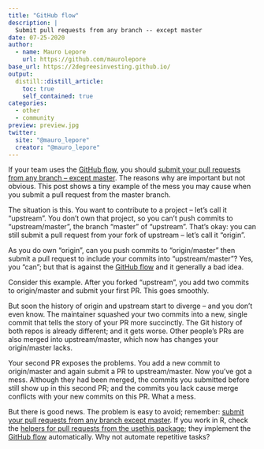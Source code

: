 ```yaml
---
title: "GitHub flow"
description: |
  Submit pull requests from any branch -- except master
date: 07-25-2020
author:
  - name: Mauro Lepore
    url: https://github.com/maurolepore
base_url: https://2degreesinvesting.github.io/
output: 
  distill::distill_article:
    toc: true
    self_contained: true
categories:
  - other
  - community
preview: preview.jpg
twitter:
  site: "@mauro_lepore"
  creator: "@mauro_lepore"
---
```


If your team uses the [GitHub flow](https://guides.github.com/introduction/flow/), you should [submit your pull requests from any branch -- except master](https://blog.jasonmeridth.com/posts/do-not-issue-pull-requests-from-your-master-branch/). The reasons why are important but not obvious. This post shows a tiny example of the mess you may cause when you submit a pull request from the master branch.

The situation is this. You want to contribute to a project -- let's call it "upstream". You don't own that project, so you can't push commits to  "upstream/master", the branch "master" of "upstream". That's okay: you can still submit a pull request from your fork of upstream -- let's call it "origin". 

As you do own "origin", can you push commits to "origin/master" then submit a pull request to include your commits into "upstream/master"? Yes, you "can"; but that is against the [GitHub flow](https://guides.github.com/introduction/flow/) and it generally a bad idea. 

Consider this example. After you forked "upstream", you add two commits to origin/master and submit your first PR. This goes smoothly.

But soon the history of origin and upstream start to diverge -- and you don't even know. The maintainer squashed your two commits into a new, single commit that tells the story of your PR more succinctly. The Git history of both repos is already different; and it gets worse. Other people's PRs are also merged into upstream/master, which now has changes your origin/master lacks.

Your second PR exposes the problems. You add a new commit to origin/master and again submit a PR to upstream/master. Now you've got a mess. Although they had been merged, the commits you submitted before still show up in this second PR; and the commits you lack cause merge conflicts with your new commits on this PR. What a mess.

But there is good news. The problem is easy to avoid; remember: [submit your pull requests from any branch except master](https://blog.jasonmeridth.com/posts/do-not-issue-pull-requests-from-your-master-branch/). If you work in R, check the [helpers for pull requests from the usethis package](https://usethis.r-lib.org/reference/pull-requests.html); they implement the  [GitHub flow](https://guides.github.com/introduction/flow/) automatically. Why not automate repetitive tasks?

